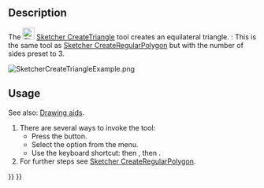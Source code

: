 <languages/>
<translate>

<!--T:8-->
{{Docnav
|[[Sketcher_CreateOblong|Rounded Rectangle]]
|[[Sketcher_CreateSquare|Square]]
|[[Sketcher_Workbench|Sketcher]]
|IconL=Sketcher_CreateOblong.svg
|IconR=Sketcher_CreateSquare.svg
|IconC=Workbench_Sketcher.svg
}}

<!--T:1-->
{{GuiCommand
|Name=Sketcher CreateTriangle
|MenuLocation=Sketch → Geometries → Triangle
|Workbenches=[[Sketcher_Workbench|Sketcher]]
|Shortcut={{KEY|G}} {{KEY|P}} {{KEY|3}}
|Version=0.15
|SeeAlso=[[Sketcher_CreateRegularPolygon|Sketcher CreateRegularPolygon]]
}}

==Description== <!--T:2-->

<!--T:3-->
The [[Image:Sketcher_CreateTriangle.svg|24px]] [[Sketcher_CreateTriangle|Sketcher CreateTriangle]] tool creates an equilateral triangle. {{Version|1.0}}: This is the same tool as [[Sketcher_CreateRegularPolygon|Sketcher CreateRegularPolygon]] but with the number of sides preset to 3.

</translate>
[[Image:SketcherCreateTriangleExample.png‎]]
<translate>

== Usage == <!--T:4-->

<!--T:13-->
See also: [[Sketcher_Workbench#Drawing_aids|Drawing aids]].

<!--T:5-->
# There are several ways to invoke the tool:
#* Press the {{Button|[[Image:Sketcher_CreateTriangle.svg|16px]] [[Sketcher_CreateTriangle|Triangle]]}} button.
#* Select the {{MenuCommand|Sketch → Geometries → [[Image:Sketcher_CreateTriangle.svg|16px]] Triangle}} option from the menu.
#* Use the keyboard shortcut: {{KEY|G}} then {{KEY|P}}, then {{KEY|3}}.
# For further steps see [[Sketcher_CreateRegularPolygon#Usage|Sketcher CreateRegularPolygon]].


<!--T:9-->
{{Docnav
|[[Sketcher_CreateOblong|Rounded rectangle]]
|[[Sketcher_CreateSquare|Square]]
|[[Sketcher_Workbench|Sketcher]]
|IconL=Sketcher_CreateOblong.svg
|IconR=Sketcher_CreateSquare.svg
|IconC=Workbench_Sketcher.svg
}}

</translate>
{{Sketcher_Tools_navi{{#translation:}}}}
{{Userdocnavi{{#translation:}}}}